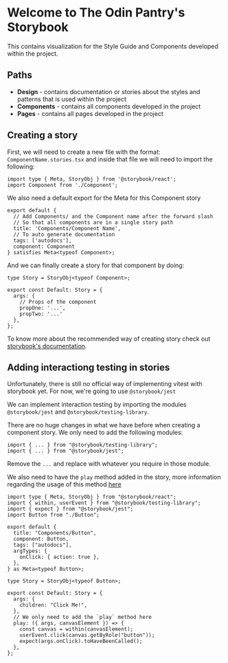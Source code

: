 
<Meta title="Introduction" />

# Welcome to The Odin Pantry's Storybook

This contains visualization for the Style Guide and Components developed within the project.

## Paths

- **Design** - contains documentation or stories about the styles and patterns that is used within the project
- **Components** - contains all components developed in the project
- **Pages** - contains all pages developed in the project

## Creating a story

First, we will need to create a new file with the format: `ComponentName.stories.tsx` and inside that file we will need to import the following:

```tsx
import type { Meta, StoryObj } from '@storybook/react';
import Component from './Component';
```

We also need a default export for the Meta for this Component story

```tsx
export default {
  // Add Components/ and the Component name after the forward slash
  // So that all components are in a single story path
  title: 'Components/Component Name',
  // To auto generate documentation
  tags: ['autodocs'],
  component: Component
} satisfies Meta<typeof Component>;
```

And we can finally create a story for that component by doing:

```tsx
type Story = StoryObj<typeof Component>;

export const Default: Story = {
  args: {
    // Props of the component
    propOne: '...',
    propTwo: '...'
  },
};
```

To know more about the recommended way of creating story check out [storybook's documentation](https://storybook.js.org/docs/react/api/csf).

## Adding interactiong testing in stories

Unfortunately, there is still no official way of implementing vitest with storybook yet. For now, we're going to use `@storybook/jest`

We can implement interaction testing by importing the modules `@storybook/jest` and `@storybook/testing-library`.

There are no huge changes in what we have before when creating a component story. We only need to add the following modules:

```tsx
import { ... } from "@storybook/testing-library";
import { ... } from "@storybook/jest";
```

Remove the `...` and replace with whatever you require in those module.

We also need to have the `play` method added in the story, more information regarding the usage of this method [here](https://storybook.js.org/docs/react/writing-stories/play-function)

```tsx
import type { Meta, StoryObj } from "@storybook/react";
import { within, userEvent } from "@storybook/testing-library";
import { expect } from "@storybook/jest";
import Button from "./Button";

export default {
  title: "Components/Button",
  component: Button,
  tags: ["autodocs"],
  argTypes: {
    onClick: { action: true },
  },
} as Meta<typeof Button>;

type Story = StoryObj<typeof Button>;

export const Default: Story = {
  args: {
    children: "Click Me!",
  },
  // We only need to add the `play` method here
  play: ({ args, canvasElement }) => {
    const canvas = within(canvasElement);
    userEvent.click(canvas.getByRole("button"));
    expect(args.onClick).toHaveBeenCalled();
  },
};
```
